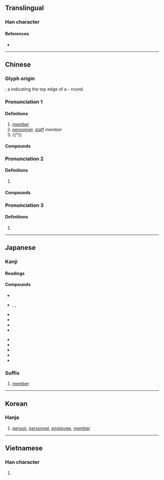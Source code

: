 {{also|员}}
{{character info/new}}
==Translingual==

===Han character===
{{Han char|rn=30|rad=口|as=07|sn=10|four=60806|canj=RBUC|ids=⿱口貝}}

====References====
* {{Han ref|kx=0189.310|dkj=03633|dj=0409.190|hdz=10628.060|uh=54E1|ud=21729|bh=ADFB|bd=44539}}

----

==Chinese==
{{zh-forms|s=员|alt=𪔅}}

===Glyph origin===
{{Han etym}}
{{liushu|ic}}: a {{l|zh|〇}} indicating the top edge of a {{zh-l|鼎|tr=-|[[ding]]}} - round.

===Pronunciation 1===
{{zh-pron
|m=yuán
|m-s=
|c=jyun4
|c-t=
|g=
|h=pfs=yèn
|j=
|md=
|mn=tw:îⁿ/oân/twv:goân
|mn_note=îⁿ - vernacular; oân, goân - literary
|mn-t=uêng5/uang5
|mn-t_note=uêng5 - Chaozhou; uang5 - Shantou
|w=3hhyoe
|x=
|mc=
|oc=1,1
|ma=y
|cat=n
}}
{{attention|zh|mc data at 貟}}

====Definitions====
{{zh-hanzi}}

# [[member]]
# [[personnel]]; [[staff]] member
# {{†}} {{zh-original|圓|[[circle]]; [[round]]}}

====Compounds====
{{zh-der|公職人員|從業人員|專員|弟子員|守門員|公教人員|兩棲演員|吏員|團員|員外郎|員外|廩膳生員|動作演員|充員戰士|勤雜人員|售票員|動員召集|動員令|幅員|情報員|復員|委員制|從業員|官員|員額|委員|作業員|員丘山|員警|出納員|助選員|廢員|動員計畫|店員|幕員|工業動員|工場動員|供銷員|勤務員|專業人員|公務人員|大員|屬員|列車員|動員|常務委員|公務員|增廣生員|委員會|員司|幹員|報幕員|傷員|員領|保育員|兵員|外務員|學員|主任委員|外籍球員|售貨員|員工|妥員|官員祇候|乘務員|員弁|品管員|動員演習|傳譯員|動員戡亂|戲劇演員|打字員|查票員|演藝人員|戰鬥人員|派用人員|指導員|科員|成員|稽查員|投遞員|替身演員|教員|技術人員|播報員|演員|校對員|播音員|消防員|業務員|特約演員|生員|推銷員|營業員|稅務人員|會員國|病員|科員政治|監察委員|神職人員|種子球員|武員|研究員|潛水員|空服員|技術員|接待員|教職員|景員|操作員|特派員|特型演員|派員|方面官員|查帳員|服務員|承審員|採購員|海員|海員節|社員|救火員|球員|會員|救生員|政務委員|探員|通訊員|縣議員|辦事員|評判員|領位員|聯絡員|隊員|行員|雇員|記分員|高級官員|管理員|駝員|巡邊員|運動員|附學生員|股員|評議員|總動員|調查員|郵務員|陪觀員|隨員|部員|黨員大會|黨員|醫務人員|警員|翻譯員|議員|立法委員|飛行員|輔導員|課員|試飛員|領航員|譯員|聘用人員|郵遞員|觀察員|閣員|職員|通譯員|通信員|船員|裁員|能員|醫護人員|要員|裁判員|諜報人員|話務員|訪員|考試委員|補員|組員|職員錄|乘員}}

===Pronunciation 2===
{{zh-pron
|m=yún
|c=wan4
|h=
|mn=
|mn-t=ung5
|w=3hhyn
|mc=y
|oc=2,2
|ma=y
|cat=n
}}

====Definitions====
{{zh-hanzi}}

# {{rfdef|zh}}

====Compounds====
{{zh-der|fold=1|伍員抉目|伍員鞭屍|伍員乘潮}}

===Pronunciation 3===
{{zh-pron
|m=yùn
|c=wan6
|h=
|mn=
|mn-t=ung6
|w=
|mc=
|oc=
|ma=y
|cat=pn
}}

====Definitions====
{{zh-hanzi}}

# {{surname|lang=zh}}

{{zh-cat|Elementary}}

----

==Japanese==

===Kanji===
{{ja-kanji|grade=3|rs=口07}}

====Readings====
{{ja-readings
|goon=うん, えん<ゑん
|kanon=いん<ゐん, えん<ゑん
|kun=かず-, いな
}}

====Compounds====
{{top2}}
* {{ja-r|員外|いんがい}}
* {{ja-r|員%数|いん%ず}}, {{ja-r|員数|いんずう}}, {{ja-r|員数|いんじゅ}}
* {{ja-r|委%員|い%いん}}
* {{ja-r|委%員%会|い%いん%かい}}
* {{ja-r|委%員%長|い%いん%ちょう}}
* {{ja-r|学芸員|がくげい.いん}}
{{mid2}}
* {{ja-r|議%員|ぎ%いん}}
* {{ja-r|人員|じんいん}}
* {{ja-r|党員|とういん}}
* {{ja-r|定員|てい.いん}}
* {{ja-r|役員|やくいん}}
{{bottom}}

===Suffix===
{{ja-pos|いん|suffix}}

# [[member]]

----

==Korean==

===Hanja===
{{ko-hanja|hangeul=원}}

# [[person]], [[personnel]], [[employee]], [[member]]

----

==Vietnamese==

===Han character===
{{vi-hantu|[[viên]], [[von]]|rs=口07}}

# {{defn|lang=vi|sort=口07}}